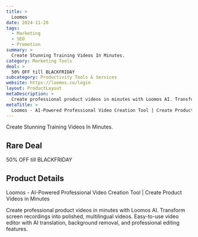 ```yaml
---
title: >
  Loomos
date: 2024-11-20
tags:
  - Marketing
  - SEO
  - Promotion
summary: >
  Create Stunning Training Videos In Minutes.
category: Marketing Tools
deal: >
  50% OFF till BLACKFRIDAY
subcategory: Productivity Tools & Services
website: https://loomos.co/login
layout: ProductLayout
metaDescription: >
  Create professional product videos in minutes with Loomos AI. Transform screen recordings into polished, multilingual videos. Easy-to-use video editor with AI translation, background removal, and professional editing features.
metaTitle: >
  Loomos - AI-Powered Professional Video Creation Tool | Create Product Videos in Minutes
---
```

Create Stunning Training Videos In Minutes.

## Rare Deal

50% OFF till BLACKFRIDAY

## Product Details
Loomos - AI-Powered Professional Video Creation Tool | Create Product Videos in Minutes

Create professional product videos in minutes with Loomos AI. Transform screen recordings into polished, multilingual videos. Easy-to-use video editor with AI translation, background removal, and professional editing features.

